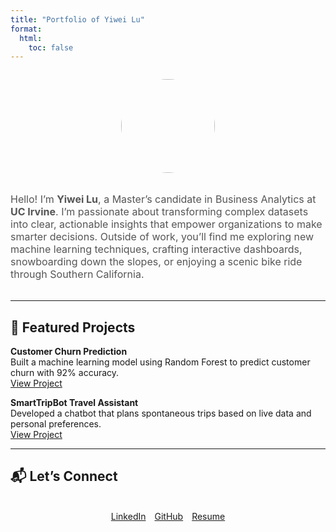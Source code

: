 ```yaml
---
title: "Portfolio of Yiwei Lu"
format:
  html:
    toc: false
---
```


::: {.profile style="text-align:center; margin: 2em 0;"}
![](images/Headshot.jpg){style="width:150px; height:150px; border-radius:50%;"}
:::

::: {.about-text style="max-width: 720px; margin: 2em auto; font-size: 1rem; color: #555;"}
Hello! I’m **Yiwei Lu**, a Master’s candidate in Business Analytics at **UC Irvine**. I’m passionate about transforming complex datasets into clear, actionable insights that empower organizations to make smarter decisions. Outside of work, you’ll find me exploring new machine learning techniques, crafting interactive dashboards, snowboarding down the slopes, or enjoying a scenic bike ride through Southern California.
:::

---

## 🚀 Featured Projects

::: {.project-card}
**Customer Churn Prediction**  
Built a machine learning model using Random Forest to predict customer churn with 92% accuracy.  
[View Project](projects/churn.qmd){.btn}
:::

::: {.project-card}
**SmartTripBot Travel Assistant**  
Developed a chatbot that plans spontaneous trips based on live data and personal preferences.  
[View Project](projects/smarttripbot.qmd){.btn}
:::

---

## 📬 Let’s Connect

<div class="link-buttons"
     style="display: flex; gap: 1em; flex-wrap: wrap; justify-content: center; margin: 1.5em 0;">

  <a href="https://www.linkedin.com/in/yiwei-lu78"
     class="btn" target="_blank">
    <i class="bi bi-linkedin"></i> LinkedIn
  </a>

  <a href="https://github.com/lywww88"
     class="btn" target="_blank">
    <i class="bi bi-github"></i> GitHub
  </a>

  <a href="resume.pdf"
     class="btn" target="_blank">
    <i class="bi bi-download"></i> Resume
  </a>

</div>
